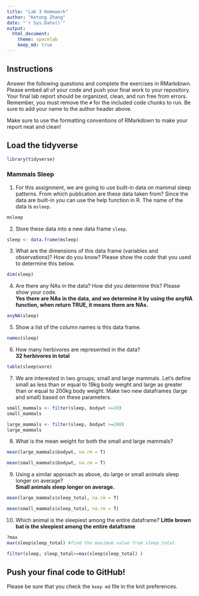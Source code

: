 ```yaml
---
title: "Lab 3 Homework"
author: "Ketong Zhang"
date: "`r Sys.Date()`"
output:
  html_document: 
    theme: spacelab
    keep_md: true
---
```


## Instructions
Answer the following questions and complete the exercises in RMarkdown. Please embed all of your code and push your final work to your repository. Your final lab report should be organized, clean, and run free from errors. Remember, you must remove the `#` for the included code chunks to run. Be sure to add your name to the author header above.  

Make sure to use the formatting conventions of RMarkdown to make your report neat and clean!  

## Load the tidyverse
```r
library(tidyverse)
```

### Mammals Sleep  
1. For this assignment, we are going to use built-in data on mammal sleep patterns. From which publication are these data taken from? Since the data are built-in you can use the help function in R. The name of the data is `msleep`.  
```r
msleep 
```

2. Store these data into a new data frame `sleep`.  
```r
sleep <- data.frame(msleep)
```

3. What are the dimensions of this data frame (variables and observations)? How do you know? Please show the *code* that you used to determine this below.  
```r
dim(sleep)
```

4. Are there any NAs in the data? How did you determine this? Please show your code.  
**Yes there are NAs in the data, and we determine it by using the anyNA function, when return TRUE, it means there are NAs.**
```r
anyNA(sleep)
```

5. Show a list of the column names is this data frame.
```r
names(sleep)
```

6. How many herbivores are represented in the data?  
**32 herbivores in total**
```r
table(sleep$vore)
```

7. We are interested in two groups; small and large mammals. Let's define small as less than or equal to 19kg body weight and large as greater than or equal to 200kg body weight. Make two new dataframes (large and small) based on these parameters.
```r
small_mammals <- filter(sleep, bodywt <=19)
small_mammals
```

```r
large_mammals <- filter(sleep, bodywt >=200)
large_mammals
```

8. What is the mean weight for both the small and large mammals?
```r
mean(large_mammals$bodywt, na.rm = T)
```

```r
mean(small_mammals$bodywt, na.rm = T)
```

9. Using a similar approach as above, do large or small animals sleep longer on average?  
**Small animals sleep longer on average.**
```r
mean(large_mammals$sleep_total, na.rm = T)
```

```r
mean(small_mammals$sleep_total, na.rm = T)
```


10. Which animal is the sleepiest among the entire dataframe?
**Little brown bat is the sleepiest among the entire dataframe**
```r
?max
max(sleep$sleep_total) #find the maximum value from sleep_total
```

```r
filter(sleep, sleep_total>=max(sleep$sleep_total) )
```


## Push your final code to GitHub!
Please be sure that you check the `keep md` file in the knit preferences.   